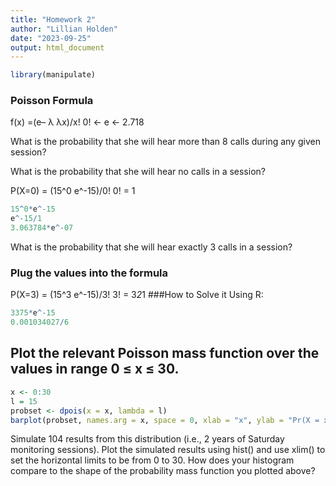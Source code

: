 ```yaml
---
title: "Homework 2"
author: "Lillian Holden"
date: "2023-09-25"
output: html_document 
---
```


```r
library(manipulate)
```
### Poisson Formula
f(x) =(e– λ λx)/x!
0! <- 
e <- 2.718

What is the probability that she will hear more than 8 calls during any given session?



What is the probability that she will hear no calls in a session?

P(X=0) = (15^0 e^-15)/0!
0! = 1
```r
15^0*e^-15
e^-15/1
3.063784*e^-07
```

What is the probability that she will hear exactly 3 calls in a session?

### Plug the values into the formula
P(X=3) = (15^3 e^-15)/3!
3! = 3*2*1
###How to Solve it Using R:
```r
3375*e^-15
0.001034027/6
```


## Plot the relevant Poisson mass function over the values in range 0 ≤ x ≤ 30.
```r
x <- 0:30
l = 15
probset <- dpois(x = x, lambda = l)
barplot(probset, names.arg = x, space = 0, xlab = "x", ylab = "Pr(X = x)", main = "Probability Mass Function")
```

Simulate 104 results from this distribution (i.e., 2 years of Saturday monitoring sessions).
Plot the simulated results using hist() and use xlim() to set the horizontal limits to be from 0 to 30. How does your histogram compare to the shape of the probability mass function you plotted above?

